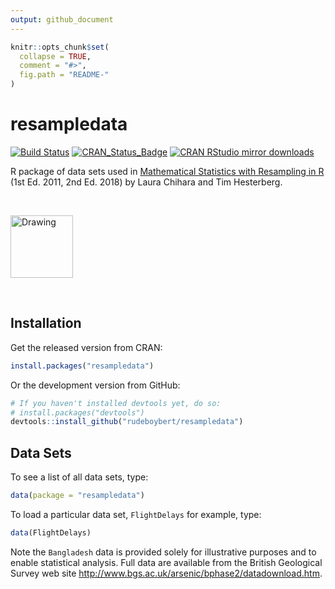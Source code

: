 ```yaml
---
output: github_document
---
```


<!-- README.md is generated from README.Rmd. Please edit that file -->

```r
knitr::opts_chunk$set(
  collapse = TRUE,
  comment = "#>",
  fig.path = "README-"
)
```


# resampledata

[![Build Status](https://travis-ci.org/rudeboybert/resampledata.png?branch=master)](https://travis-ci.org/rudeboybert/resampledata)
[![CRAN_Status_Badge](http://www.r-pkg.org/badges/version/resampledata)](http://cran.r-project.org/package=resampledata)
[![CRAN RStudio mirror downloads](http://cranlogs.r-pkg.org/badges/resampledata)](http://www.r-pkg.org/pkg/resampledata)

R package of data sets used in [Mathematical Statistics with Resampling in R](https://sites.google.com/site/chiharahesterberg/) (1st Ed. 2011, 2nd Ed. 2018) by Laura Chihara and Tim Hesterberg.

<br>

<img src="textbook.jpg" alt="Drawing" style="width: 100px;"/>

<br>

## Installation

Get the released version from CRAN:

```r
install.packages("resampledata")
```

Or the development version from GitHub:

```r
# If you haven't installed devtools yet, do so:
# install.packages("devtools")
devtools::install_github("rudeboybert/resampledata")
```

## Data Sets

To see a list of all data sets, type:

```r
data(package = "resampledata")
```

To load a particular data set, `FlightDelays` for example, type:

```r
data(FlightDelays)
```

Note the `Bangladesh` data is provided solely for illustrative purposes and to 
enable statistical analysis.  Full data are available from the British 
Geological Survey web site
[http://www.bgs.ac.uk/arsenic/bphase2/datadownload.htm](http://www.bgs.ac.uk/arsenic/bphase2/datadownload.htm).
